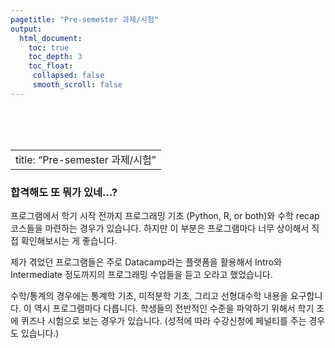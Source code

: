 ```yaml
---
pagetitle: "Pre-semester 과제/시험"
output:
  html_document:
    toc: true
    toc_depth: 3
    toc_float:
     collapsed: false
     smooth_scroll: false
---
```


<link rel="stylesheet" href="styles.css" type="text/css">

<br><br><br>

---
title: "Pre-semester 과제/시험"
---

### 합격해도 또 뭐가 있네...?

프로그램에서 학기 시작 전까지 프로그래밍 기초 (Python, R, or both)와 수학 recap 코스들을 마련하는 경우가 있습니다. 하지만 이 부분은 프로그램마다 너무 상이해서 직접 확인해보시는 게 좋습니다.

제가 겪었던 프로그램들은 주로 Datacamp라는 플랫폼을 활용해서 Intro와 Intermediate 정도까지의 프로그래밍 수업들을 듣고 오라고 했었습니다.

수학/통계의 경우에는 통계학 기초, 미적분학 기초, 그리고 선형대수학 내용을 요구합니다. 이 역시 프로그램마다 다릅니다. 학생들의 전반적인 수준을 파악하기 위해서 학기 초에 퀴즈나 시험으로 보는 경우가 있습니다. (성적에 따라 수강신청에 페널티를 주는 경우도 있습니다.)
